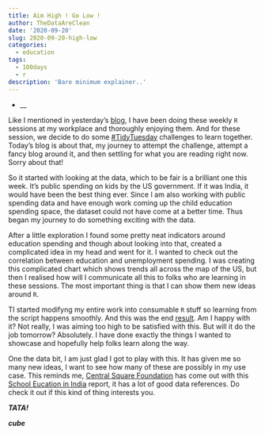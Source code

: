 ```yaml
---
title: Aim High ! Go Low !
author: TheDataAreClean
date: '2020-09-20'
slug: 2020-09-20-high-low
categories:
  - education
tags:
  - 100days
  - r
description: 'Bare minimum explainer..'
---
```


* __

Like I mentioned in yesterday's [blog](https://thedataareclean.com/blog/2020-09-19-teach-learn/){target="_blank"}, I have been doing these weekly `R` sessions at my workplace and thoroughly enjoying them. And for these session, we decide to do some [#TidyTuesday](https://github.com/rfordatascience/tidytuesday){target="_blank"} challenges to learn together. Today's blog is about that, my journey to attempt the challenge, attempt a fancy blog around it, and then settling for what you are reading right now. Sorry about that! 

So it started with looking at the data, which to be fair is a brilliant one this week. It's public spending on kids by the US government. If it was India, it would have been the best thing ever. Since I am also working with public spending data and have enough work coming up the child education spending space, the dataset could not have come at a better time. Thus began my journey to do something exciting with the data. 

After a little exploration I found some pretty neat indicators around education spending and though about looking into that, created a complicated idea in my head and went for it. I wanted to check out the correlation between education and unemployment spending. I was creating this complicated chart which shows trends all across the map of the US, but then I realised how will I communicate all this to folks who are learning in these sessions. The most important thing is that I can show them new ideas around `R`. 

TI started modifyng my entire work into consumable `R` stuff so learning from the script happens smoothly. And this was the end [result](https://github.com/TheDataAreClean/tidytuesday/blob/master/2020/week-38/){target="_blank"}. Am I happy with it? Not really, I was aiming too high to be satisfied with this. But will it do the job tomorrow? Absolutely. I have done exactly the things I wanted to showcase and hopefully help folks learn along the way. 

One the data bit, I am just glad I got to play with this. It has given me so many new ideas, I want to see how many of these are possibly in my use case. This reminds me, [Central Square Foundation](https://centralsquarefoundation.org/){target="_blank"} has come out with this [School Eucation in India](https://centralsquarefoundation.org/school-education-in-india-data-trends-and-policies-eng-2020/index.html){target="_blank"} report, it has a lot of good data references. Do check it out if this kind of thing interests you. 

**_TATA!_**

**_cube_**
